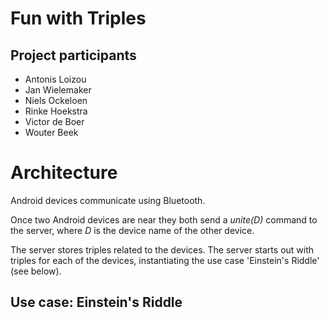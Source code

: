 =Fun with Triples=

==Project participants==

* Antonis Loizou
* Jan Wielemaker
* Niels Ockeloen
* Rinke Hoekstra
* Victor de Boer
* Wouter Beek

=Architecture=

Android devices communicate using Bluetooth.</p>

Once two Android devices are near they both send a <i>unite(D)</i>
command to the server, where <i>D</i> is the device name of the other
device.

The server stores triples related to the devices. The server starts
out with triples for each of the devices, instantiating the use case
'Einstein's Riddle' (see below).

==Use case: Einstein's Riddle==
